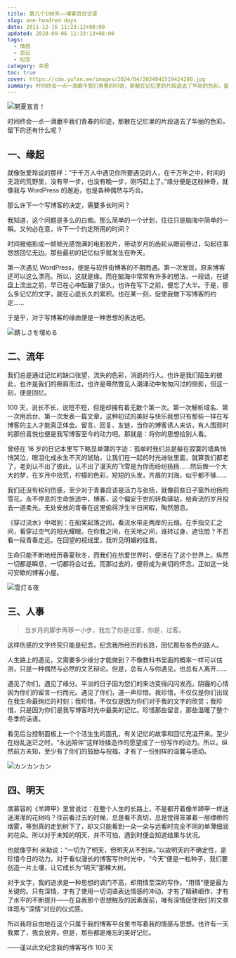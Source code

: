 ```yaml
---
title: 第几个100天——博客百日记录
slug: one-hundred-days
date: 2011-12-16 11:23:12+08:00
updated: 2020-09-06 11:33:13+08:00
tags:
  - 情感
  - 百日
  - 纪念
category: 杂思
toc: true
cover: https://cdn.yufan.me/images/2024/04/2024041519424200.jpg
summary: 时间终会一点一滴磨平我们青春的印迹，那散在记忆里的片段退去了华丽的色彩，留下的还有什么呢？
---
```


![開夏宣言！](https://cdn.yufan.me/images/2024/04/2024041519462300.jpg)

<MusicPlayer netease={413961275} />

时间终会一点一滴磨平我们青春的印迹，那散在记忆里的片段退去了华丽的色彩，留下的还有什么呢？

## 一、缘起

就像张爱玲说的那样：“于千万人中遇见你所要遇见的人，在千万年之中，时间的无涯的荒野里，没有早一步，也没有晚一步，刚巧赶上了。”缘分便是这般神奇，就像我与 WordPress 的邂逅，也是各种偶然与巧合。

那么许下一个写博客的决定，需要多长时间？

我知道，这个问题是多么的白痴。那么简单的一个计划，往往只是脑海中简单的一瞬。又何必在意，许下一个约定所用的时间？

时间被缩影成一帧帧光感饱满的电影胶片，带动岁月的齿轮从眼前卷过，勾起往事悠悠回忆无边。那些最初的记忆似乎就发生在昨天。

第一次遇见 WordPress，便是与软件街博客的不期而遇。第一次发现，原来博客还可以这么漂亮。所以，这就是缘。而在脑海中常常有许多的想法，一段话，在键盘上流出之前，早已在心中酝酿了很久，也许在写下之前，便忘了大半。于是，那么多记忆的文字，就在心底长久的累积。也在某一刻，促使我做下写博客的约定……

于是乎，对于写博客的缘由便是一种思想的表达吧。

![錆しさを埋める](https://cdn.yufan.me/images/2024/04/2024041519445600.jpg)

## 二、流年

我们总是通过记忆的缺口张望，流失的色彩，消逝的行人。也许是我们陌生的彼此，也许是我们的擦肩而过，也许是蓦然瞥见人潮涌动中匆匆闪过的侧影，但这一刻，便是回忆。

100 天，说长不长，说短不短，但是却拥有着无数个第一次。第一次解析域名、第一次用后台、第一次发表一篇文章，这种初试的美好与快乐我想只有那些一样在写博客的主人才能真正体会。留言、回复、友链，当你的博客诱人来访，有人围观时的那份喜悦也便是我写博客至今的动力吧。那就是：将你的思想给别人看。

曾经在 16 岁的日记本里写下略显单薄的字迹：孤单时我们总是躲在寂寞的墙角悄悄哭泣，眼泪化成永生不灭的琥珀，让我们在一起的时光进驻里面，就算我们都老了，老到认不出了彼此，认不出了漫天的飞雪是为你而纷纷扬扬……然后做一个大大的梦，在岁月中拾荒，柠檬的色彩，短短的头发，齐眉的刘海，似乎都不够……

我们还没有权利伤感，至少对于青春应该是活力与张扬，就像前些日子窗外纷扬的雪花。永不停息的生命旅途中，博客，这个偏安于世的转角驿站，给奔流的岁月投去一道柔光。无处安放的青春在这里偷得浮生半日闲暇，陶然憩息。

《穿过流水》中唱到：在船桨起落之间，看流水带走两岸的云烟。在手指交汇之间，看穿过空气的阳光耀眼。在你我之间，在天地之间，谁转过身、遮住脸？不忍看一段青春走远。在回望的视线里，我听见明媚的往昔。

生命只能不断地经历春夏秋冬，而我们在热爱世界时，便活在了这个世界上。纵然一切都是瞬息，一切都将会过去。而那过去的，便将成为亲切的怀念，正如这一处可安歇的博客小屋。

![雪灯る夜](https://cdn.yufan.me/images/2024/04/2024041519475300.jpg)

## 三、人事

> 当岁月的脚步再移一小步，我忘了你是过客，你是，过客。

这样伤感的文字终究只能是纪念，纪念我所经历的长路，回忆那些各色的路人。

人生路上的遇见，又需要多少缘分才能做到？不像教科书里面的概率一样可以估测，只是一种偶然与必然的文艺辩论。但是，总有人与你遇见，也总有人离开……

遇见了你们，遇见了缘分。平淡的日子因为您们的来访变得闪闪发亮，阴霾的心情因为你们的留言一扫而光。遇见了你们，道一声珍惜。我珍惜，不仅仅是你们出现在我生命最绚烂的时刻；我珍惜，不仅仅是因为你们对于我的文字的欣赏；我珍惜，只是因为你们是我写博客时光中最美的记忆。珍惜那些留言，那些温暖了整个冬季的话语。

看见后台控制面板上一个个活生生的面孔，有关记忆的故事和回忆充溢开来。至少在纷乱迷茫之时，“永远陪伴”这样矫揉造作的愿望成了一份写作的动力。所以，纵然前方未知，至少有了你们的鼓励与祝福，才有了一份别样的温馨与感动。

![カンカンカン](https://cdn.yufan.me/images/2024/04/2024041519434100.jpg)

## 四、明天

席慕容的《羊蹄甲》里曾说过：在整个人生的长路上，不是都开着像羊蹄甲一样迷迷潆潆的花树吗？往前看过去的时候，总是看不真切，总是觉得笼罩着一层缥缈的烟雾，等到真的走到树下了，却又只能看到一朵一朵与远看时完全不同的单薄细润的花朵。所以对于未知的明天，并不可怕，遇到时便会知道结果与状况。

也就像亨利·米勒说：“一切为了明天，但明天从不到来。”以故明天的不确定性，是珍惜今日的动力。对于看似漫长的博客写作时光中，“今天”便是一粒种子，我们要创造一片土壤，让它成长为“明天”那棵大树。

对于文字，我的追求是一种思想的调门不高，却用情至深的写作。“用情”便是最为关键的。只有深情，才有了使用一切词语表达情感的冲动，才有了精耕细作，才有了水平的不断提升——在自我那个思想触及的因素面前，唯有深情促使我们的文章体现与“深情”对应的仪式感。

所以我将自由地在这个只属于我的博客平台里书写着我的情感与思想。也许有一天我累了，我会放弃。但是，那些都是难忘的美好记忆。

——谨以此文纪念我的博客写作 100 天
